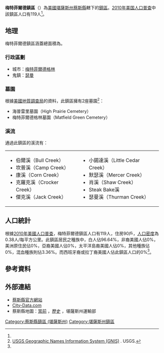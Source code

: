 {{noteTA
|G1=USState
}}
{{Infobox settlement
|official_name = 梅特菲爾德鎮區
|native_name = Matfield Township
|settlement_type = 鎮區
|image_map = Map highlighting Matfield Township, Chase County, Kansas.svg
|map_caption = 梅特菲爾德鎮區在蔡斯縣的位置
|coordinates_display = inline,title
|coordinates_region = US-KS
|subdivision_type = [[世界政區索引|國家]]
|subdivision_name = [[美国|美国]]
|subdivision_type1 = [[美國行政區劃|州]]
|subdivision_name1 = [[堪薩斯州|堪薩斯州]]
|subdivision_type2 = [[堪薩斯州行政區劃|縣]]
|subdivision_name2 = [[蔡斯縣_(堪薩斯州)|蔡斯縣]]
|area_total_km2 = 317
|area_land_km2 = 315.4
|area_water_km2 = 1.6
|area_total_sq_mi =
|area_land_sq_mi =
|area_water_sq_mi =
|area_water_percent = 0.5
|population_as_of = [[2010年美国人口普查|2010]]
|population_footnotes = <ref name="Census 2010">{{cite web| url=http://factfinder2.census.gov| title=Race, Hispanic or Latino, Age, and Housing Occupancy: 2010 Census Redistricting Data, Matfield township, Chase County, Kansas| publisher=U.S. Census Bureau, American FactFinder 2| accessdate=2016-05-28| archive-date=2013-09-11| archive-url=https://web.archive.org/web/20130911234518/http://factfinder2.census.gov/| dead-url=no}}</ref>
|population_total = 119
|population_density_km2 = auto
|elevation_footnotes = 
|elevation_m = 434
|elevation_ft = 1424
|latd = 38
|latm = 08
|lats = 40
|latNS = N
|longd = 96
|longm = 29
|longs = 36
|longEW = W
|postal_code_type =
|postal_code = 
|blank_name = [[聯邦資料處理標準|FIPS代碼]]
|blank_info = 20-45125
|blank1_name = [[地名信息系统|GNIS編號]] 
|blank1_info = [http://geonames.usgs.gov/pls/gnispublic/f?p=gnispq:3:::NO::P3_FID:0477823 0477823]
|website = 
|footnotes = 
}}

'''梅特菲爾德鎮區'''（{{lang-en|'''Matfield Township'''}}）為[[美國|美國]][[堪薩斯州|堪薩斯州]][[蔡斯縣_(堪薩斯州)|蔡斯縣]]轄下的[[行政鎮區|鎮區]]。[[2010年美国人口普查|2010年美国人口普查]]中該鎮區人口有119人<ref name="Census 2010"/>。

==地理==
梅特菲爾德鎮區涵蓋總面積為{{convert|317|km2|sqmi}}。

===行政區劃===
*城市：[[梅特菲爾德格林_(堪薩斯州)|梅特菲爾德格林]]
*鬼鎮：[[瑟曼_(堪薩斯州)|瑟曼]]

===墓園===
根據[[美國地質調查局|美國地質調查局]]的資料，此鎮區擁有2座墓園<ref>[http://geonames.usgs.gov/domestic/index.html USGS Geographic Names Information System (GNIS)] {{Wayback|url=http://geonames.usgs.gov/domestic/index.html |date=20190428150204 }}. USGS.</ref>：
*海普雷里墓園（High Prairie Cemetery）
*梅特菲爾德格林墓園（Matfield Green Cemetery）

===溪流===
通過此鎮區的溪流有：
{|
|
*伯爾溪（Bull Creek）
*坎普溪（Camp Creek）
*康溪（Corn Creek）
*克羅克溪（Crocker Creek）
*傑克溪（Jack Creek）
|
*小錫達溪（Little Cedar Creek）
*默瑟溪（Mercer Creek）
*肖溪（Shaw Creek）
*Steak Bake溪
*瑟曼溪（Thurman Creek）
|}

==人口統計==
根據[[2010年美國人口普查|2010年美國人口普查]]，梅特菲爾德鎮區人口有119人，住房90戶，[[人口密度|人口密度]]為0.38人/每平方公里。此鎮區居民之種族中，白人佔96.64%，非裔美國人佔0%，美洲原住民佔0%，亞裔美國人佔0%，太平洋島裔美國人佔0%，其他種族佔0%，混血種族則佔3.36%。而西班牙裔或拉丁裔美國人佔此鎮區人口的0%<ref name="Census 2010"/>。

==參考資料==
{{reflist}}

==外部連結==
* [http://chasecountychamber.org/ 蔡斯縣官方網站] {{Wayback|url=http://chasecountychamber.org/ |date=20160125034656 }}
* [http://www.city-data.com/township/Matfield-Chase-KS.html City-Data.com] {{Wayback|url=http://www.city-data.com/township/Matfield-Chase-KS.html |date=20160303202901 }}
* 蔡斯縣地圖：[http://www.ksdot.org/Assets/wwwksdotorg/bureaus/burTransPlan/maps/county-pdf/chase.PDF 當前] {{Wayback|url=http://www.ksdot.org/Assets/wwwksdotorg/bureaus/burTransPlan/maps/county-pdf/chase.PDF |date=20160325232645 }}，[http://www.ksdot.org/bureaus/burtransplan/maps/PastPublishedCounty.asp 歷史] {{Wayback|url=http://www.ksdot.org/bureaus/burtransplan/maps/PastPublishedCounty.asp |date=20140702055713 }}，堪薩斯州運輸部

{{蔡斯縣 (堪薩斯州)}}

{{DEFAULTSORT:Matfield}}
[[Category:蔡斯縣鎮區_(堪薩斯州)|Category:蔡斯縣鎮區 (堪薩斯州)]]
[[Category:堪薩斯州鎮區|Category:堪薩斯州鎮區]]